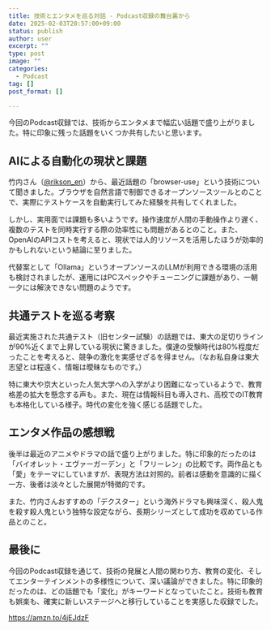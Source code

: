 ```yaml
---
title: 技術とエンタメを巡る対話 - Podcast収録の舞台裏から
date: 2025-02-03T20:57:00+09:00
status: publish
author: user
excerpt: ""
type: post
image: ""
categories:
  - Podcast
tag: []
post_format: []

---
```


今回のPodcast収録では、技術からエンタメまで幅広い話題で盛り上がりました。特に印象に残った話題をいくつか共有したいと思います。

## AIによる自動化の現状と課題
竹内さん（[@rikson_en](https://x.com/rikson_en)）から、最近話題の「browser-use」という技術について聞きました。ブラウザを自然言語で制御できるオープンソースツールとのことで、実際にテストケースを自動実行してみた経験を共有してくれました。  

しかし、実用面では課題も多いようです。操作速度が人間の手動操作より遅く、複数のテストを同時実行する際の効率性にも問題があるとのこと。また、OpenAIのAPIコストを考えると、現状では人的リソースを活用したほうが効率的かもしれないという結論に至りました。  

代替案として「Ollama」というオープンソースのLLMが利用できる環境の活用も検討されましたが、運用にはPCスペックやチューニングに課題があり、一朝一夕には解決できない問題のようです。  

## 共通テストを巡る考察
最近実施された共通テスト（旧センター試験）の話題では、東大の足切りラインが90%近くまで上昇している現状に驚きました。僕達の受験時代は80%程度だったことを考えると、競争の激化を実感せざるを得ません。（なお私自身は東大志望とは程遠く、情報は曖昧なものです。）  

特に東大や京大といった人気大学への入学がより困難になっているようで、教育格差の拡大を懸念する声も。また、現在は情報科目も導入され、高校でのIT教育も本格化している様子。時代の変化を強く感じる話題でした。  

## エンタメ作品の感想戦
後半は最近のアニメやドラマの話で盛り上がりました。特に印象的だったのは「バイオレット・エヴァーガーデン」と「フリーレン」の比較です。両作品とも「愛」をテーマにしていますが、表現方法は対照的。前者は感動を意識的に描く一方、後者は淡々とした展開が特徴的です。  

また、竹内さんおすすめの「デクスター」という海外ドラマも興味深く、殺人鬼を殺す殺人鬼という独特な設定ながら、長期シリーズとして成功を収めている作品とのこと。  

## 最後に
今回のPodcast収録を通じて、技術の発展と人間の関わり方、教育の変化、そしてエンターテインメントの多様性について、深い議論ができました。特に印象的だったのは、どの話題でも「変化」がキーワードとなっていたこと。技術も教育も娯楽も、確実に新しいステージへと移行していることを実感した収録でした。

https://amzn.to/4jEJdzF
